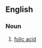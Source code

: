 ==English==

===Noun===
{{en-noun|head=[[pteroyl]] [[glutamic acid]]|-}}

# {{label|en|organic compound}} [[folic acid]]